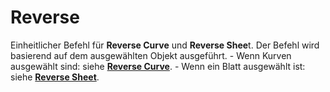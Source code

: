
# Reverse

<Reference shortcut="" command="Reverse" button="" />

Einheitlicher Befehl für **Reverse Curve** und **Reverse Shee**t. Der Befehl wird basierend auf dem ausgewählten Objekt ausgeführt.
     - Wenn Kurven ausgewählt sind: siehe [**Reverse Curve**](/sketch/reverse-curve).
     - Wenn ein Blatt ausgewählt ist: siehe [**Reverse Sheet**](/solid/reverse-sheet).


